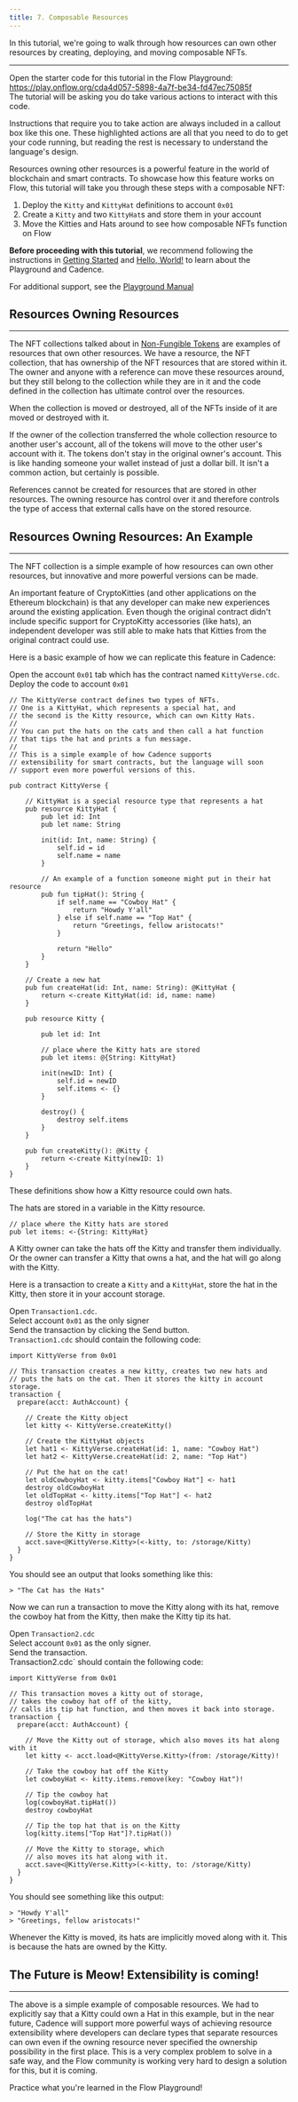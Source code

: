 ```yaml
---
title: 7. Composable Resources
---
```


In this tutorial, we're going to walk through how resources can own other resources by creating, deploying, and moving composable NFTs.

---

<Callout type="info">

Open the starter code for this tutorial in the Flow Playground: <a href="https://play.onflow.org/cda4d057-5898-4a7f-be34-fd47ec75085f" target="_blank">https://play.onflow.org/cda4d057-5898-4a7f-be34-fd47ec75085f</a><br/>
The tutorial will be asking you do take various actions to interact with this code.

</Callout>

<Callout type="info">

Instructions that require you to take action are always included in a callout box like this one. These highlighted actions are all that you need to do to get your code running, but reading the rest is necessary to understand the language's design.

</Callout>

Resources owning other resources is a powerful feature in the world of blockchain and smart contracts. To showcase how this feature works on Flow, this tutorial will take you through these steps with a composable NFT:

1. Deploy the `Kitty` and `KittyHat` definitions to account `0x01`
2. Create a `Kitty` and two `KittyHat`s and store them in your account
3. Move the Kitties and Hats around to see how composable NFTs function on Flow

**Before proceeding with this tutorial**, we recommend following the instructions in [Getting Started](/cadence/tutorial/01-first-steps/) and [Hello, World!](/cadence/tutorial/02-hello-world/) to learn about the Playground and Cadence.

For additional support, see the [Playground Manual](/intro/playground-manual/)

## Resources Owning Resources

---

The NFT collections talked about in [Non-Fungible Tokens](/cadence/tutorial/04-non-fungible-tokens) are examples of resources that own other resources. We have a resource, the NFT collection, that has ownership of the NFT resources that are stored within it. The owner and anyone with a reference can move these resources around, but they still belong to the collection while they are in it and the code defined in the collection has ultimate control over the resources.

When the collection is moved or destroyed, all of the NFTs inside of it are moved or destroyed with it.

If the owner of the collection transferred the whole collection resource to another user's account, all of the tokens will move to the other user's account with it. The tokens don't stay in the original owner's account. This is like handing someone your wallet instead of just a dollar bill. It isn't a common action, but certainly is possible.

References cannot be created for resources that are stored in other resources. The owning resource has control over it and therefore controls the type of access that external calls have on the stored resource.

## Resources Owning Resources: An Example

---

The NFT collection is a simple example of how resources can own other resources, but innovative and more powerful versions can be made.

An important feature of CryptoKitties (and other applications on the Ethereum blockchain) is that any developer can make new experiences around the existing application. Even though the original contract didn't include specific support for CryptoKitty accessories (like hats), an independent developer was still able to make hats that Kitties from the original contract could use.

Here is a basic example of how we can replicate this feature in Cadence:

<!-- [block:callout]
{
"type": "info",
"body": ""
}
[/block] -->

<Callout type="info">

Open the account `0x01` tab which has the contract named `KittyVerse.cdc`. Deploy the code to account `0x01`

</Callout>

```cadence:title=KittyVerse.cdc
// The KittyVerse contract defines two types of NFTs.
// One is a KittyHat, which represents a special hat, and
// the second is the Kitty resource, which can own Kitty Hats.
//
// You can put the hats on the cats and then call a hat function
// that tips the hat and prints a fun message.
//
// This is a simple example of how Cadence supports
// extensibility for smart contracts, but the language will soon
// support even more powerful versions of this.

pub contract KittyVerse {

    // KittyHat is a special resource type that represents a hat
    pub resource KittyHat {
        pub let id: Int
        pub let name: String

        init(id: Int, name: String) {
            self.id = id
            self.name = name
        }

        // An example of a function someone might put in their hat resource
        pub fun tipHat(): String {
            if self.name == "Cowboy Hat" {
                return "Howdy Y'all"
            } else if self.name == "Top Hat" {
                return "Greetings, fellow aristocats!"
            }

            return "Hello"
        }
    }

    // Create a new hat
    pub fun createHat(id: Int, name: String): @KittyHat {
        return <-create KittyHat(id: id, name: name)
    }

    pub resource Kitty {

        pub let id: Int

        // place where the Kitty hats are stored
        pub let items: @{String: KittyHat}

        init(newID: Int) {
            self.id = newID
            self.items <- {}
        }

        destroy() {
            destroy self.items
        }
    }

    pub fun createKitty(): @Kitty {
        return <-create Kitty(newID: 1)
    }
}
```

These definitions show how a Kitty resource could own hats.

The hats are stored in a variable in the Kitty resource.

    // place where the Kitty hats are stored
    pub let items: <-{String: KittyHat}

A Kitty owner can take the hats off the Kitty and transfer them individually. Or the owner can transfer a Kitty that owns a hat, and the hat will go along with the Kitty.

Here is a transaction to create a `Kitty` and a `KittyHat`, store the hat in the Kitty, then store it in your account storage.

<Callout type="info">

Open `Transaction1.cdc`. <br/>
Select account `0x01` as the only signer<br/>
Send the transaction by clicking the Send button. <br/>
`Transaction1.cdc` should contain the following code:

</Callout>

```cadence:title=Transaction1.cdc
import KittyVerse from 0x01

// This transaction creates a new kitty, creates two new hats and
// puts the hats on the cat. Then it stores the kitty in account storage.
transaction {
  prepare(acct: AuthAccount) {

    // Create the Kitty object
    let kitty <- KittyVerse.createKitty()

    // Create the KittyHat objects
    let hat1 <- KittyVerse.createHat(id: 1, name: "Cowboy Hat")
    let hat2 <- KittyVerse.createHat(id: 2, name: "Top Hat")

    // Put the hat on the cat!
    let oldCowboyHat <- kitty.items["Cowboy Hat"] <- hat1
    destroy oldCowboyHat
    let oldTopHat <- kitty.items["Top Hat"] <- hat2
    destroy oldTopHat

    log("The cat has the hats")

    // Store the Kitty in storage
    acct.save<@KittyVerse.Kitty>(<-kitty, to: /storage/Kitty)
  }
}
```

You should see an output that looks something like this:

```
> "The Cat has the Hats"
```

Now we can run a transaction to move the Kitty along with its hat, remove the cowboy hat from the Kitty, then make the Kitty tip its hat.

<Callout type="info">

Open `Transaction2.cdc`<br/>
Select account `0x01` as the only signer.<br/>
Send the transaction.<br/>
Transaction2.cdc` should contain the following code:

</Callout>

```cadence:title=Transaction2.cdc
import KittyVerse from 0x01

// This transaction moves a kitty out of storage,
// takes the cowboy hat off of the kitty,
// calls its tip hat function, and then moves it back into storage.
transaction {
  prepare(acct: AuthAccount) {

    // Move the Kitty out of storage, which also moves its hat along with it
    let kitty <- acct.load<@KittyVerse.Kitty>(from: /storage/Kitty)!

    // Take the cowboy hat off the Kitty
    let cowboyHat <- kitty.items.remove(key: "Cowboy Hat")!

    // Tip the cowboy hat
    log(cowboyHat.tipHat())
    destroy cowboyHat

    // Tip the top hat that is on the Kitty
    log(kitty.items["Top Hat"]?.tipHat())

    // Move the Kitty to storage, which
    // also moves its hat along with it.
    acct.save<@KittyVerse.Kitty>(<-kitty, to: /storage/Kitty)
  }
}
```

You should see something like this output:

```
> "Howdy Y'all"
> "Greetings, fellow aristocats!"
```

Whenever the Kitty is moved, its hats are implicitly moved along with it. This is because the hats are owned by the Kitty.

## The Future is Meow! Extensibility is coming!

---

The above is a simple example of composable resources. We had to explicitly say that a Kitty could own a Hat in this example, but in the near future, Cadence will support more powerful ways of achieving resource extensibility where developers can declare types that separate resources can own even if the owning resource never specified the ownership possibility in the first place. This is a very complex problem to solve in a safe way, and the Flow community is working very hard to design a solution for this, but it is coming.

Practice what you're learned in the Flow Playground!
